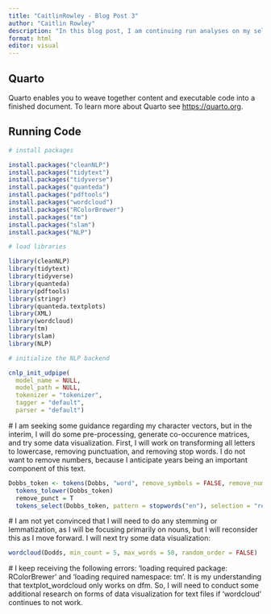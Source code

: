 ```yaml
---
title: "CaitlinRowley - Blog Post 3"
author: "Caitlin Rowley"
description: "In this blog post, I am continuing run analyses on my selected data set. I will specifically focus on pre-processing and data visualization."
format: html
editor: visual
---
```


## Quarto

Quarto enables you to weave together content and executable code into a finished document. To learn more about Quarto see <https://quarto.org>.

## Running Code

```r
# install packages

install.packages("cleanNLP")
install.packages("tidytext")
install.packages("tidyverse")
install.packages("quanteda")
install.packages("pdftools")
install.packages("wordcloud")
install.packages("RColorBrewer")
install.packages("tm")
install.packages("slam")
install.packages("NLP")

# load libraries

library(cleanNLP)
library(tidytext)
library(tidyverse)
library(quanteda)
library(pdftools)
library(stringr)
library(quanteda.textplots)
library(XML)
library(wordcloud)
library(tm)
library(slam)
library(NLP)

# initialize the NLP backend

cnlp_init_udpipe(
  model_name = NULL, 
  model_path = NULL, 
  tokenizer = "tokenizer",
  tagger = "default",
  parser = "default")
```

\# I am seeking some guidance regarding my character vectors, but in the interim, I will do some pre-processing, generate co-occurence matrices, and try some data visualization. First, I will work on transforming all letters to lowercase, removing punctuation, and removing stop words. I do not want to remove numbers, because I anticipate years being an important component of this text.

```r
Dobbs_token <- tokens(Dobbs, "word", remove_symbols = FALSE, remove_numbers = FALSE, remove_url = FALSE, remove_separators = TRUE, split_hyphens = FALSE, include_docvars = TRUE, padding = FALSE, verbose = quanteda_options("verbose"))
  tokens_tolower(Dobbs_token)
  remove_punct = T
  tokens_select(Dobbs_token, pattern = stopwords("en"), selection = "remove")
```

\# I am not yet convinced that I will need to do any stemming or lemmatization, as I will be focusing primarily on nouns, but I will reconsider this as I move forward. I will next try some data visualization:

```r
wordcloud(Dodds, min_count = 5, max_words = 50, random_order = FALSE)
```

\# I keep receiving the following errors: 'loading required package: RColorBrewer' and 'loading required namespace: tm'. It is my understanding that textplot_wordcloud only works on dfm. So, I will need to conduct some additional research on forms of data visualization for text files if 'wordcloud' continues to not work.
